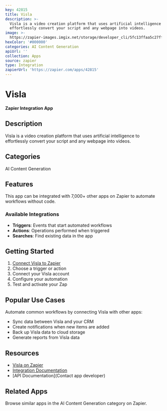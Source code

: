```yaml
---
key: 42815
title: Visla
description: >-
  Visla is a video creation platform that uses artificial intelligence to
  effortlessly convert your script and any webpage into videos.
image: >-
  https://zapier-images.imgix.net/storage/developer_cli/5fc13ffaa5c27ff072296470f91eff22.png?auto=format%2Ccompress&ixlib=python-3.0.0&q=50
hexColor: '#000000'
categories: AI Content Generation
apiUrl: ''
collection: Apps
source: zapier
type: Integration
zapierUrl: 'https://zapier.com/apps/42815'
---
```

# Visla

**Zapier Integration App**

## Description

Visla is a video creation platform that uses artificial intelligence to effortlessly convert your script and any webpage into videos.

## Categories

AI Content Generation

## Features

This app can be integrated with 7,000+ other apps on Zapier to automate workflows without code.

### Available Integrations

- **Triggers**: Events that start automated workflows
- **Actions**: Operations performed when triggered
- **Searches**: Find existing data in the app

## Getting Started

1. [Connect Visla to Zapier](https://zapier.com/apps/42815)
2. Choose a trigger or action
3. Connect your Visla account
4. Configure your automation
5. Test and activate your Zap

## Popular Use Cases

Automate common workflows by connecting Visla with other apps:

- Sync data between Visla and your CRM
- Create notifications when new items are added
- Back up Visla data to cloud storage
- Generate reports from Visla data

## Resources

- [Visla on Zapier](https://zapier.com/apps/42815)
- [Integration Documentation](https://zapier.com/apps/42815/integrations)
- [API Documentation](Contact app developer)

## Related Apps

Browse similar apps in the AI Content Generation category on Zapier.
